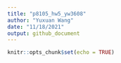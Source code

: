 ```yaml
---
title: "p8105_hw5_yw3608"
author: "Yuxuan Wang"
date: "11/18/2021"
output: github_document
---
```


```r
knitr::opts_chunk$set(echo = TRUE)
```
